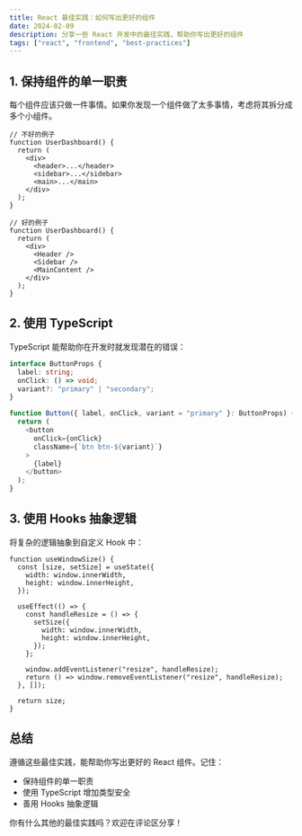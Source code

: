 ```yaml
---
title: React 最佳实践：如何写出更好的组件
date: 2024-02-09
description: 分享一些 React 开发中的最佳实践，帮助你写出更好的组件
tags: ["react", "frontend", "best-practices"]
---
```


## 1. 保持组件的单一职责

每个组件应该只做一件事情。如果你发现一个组件做了太多事情，考虑将其拆分成多个小组件。

```tsx
// 不好的例子
function UserDashboard() {
  return (
    <div>
      <header>...</header>
      <sidebar>...</sidebar>
      <main>...</main>
    </div>
  );
}

// 好的例子
function UserDashboard() {
  return (
    <div>
      <Header />
      <Sidebar />
      <MainContent />
    </div>
  );
}
```

## 2. 使用 TypeScript

TypeScript 能帮助你在开发时就发现潜在的错误：

```typescript
interface ButtonProps {
  label: string;
  onClick: () => void;
  variant?: "primary" | "secondary";
}

function Button({ label, onClick, variant = "primary" }: ButtonProps) {
  return (
    <button
      onClick={onClick}
      className={`btn btn-${variant}`}
    >
      {label}
    </button>
  );
}
```

## 3. 使用 Hooks 抽象逻辑

将复杂的逻辑抽象到自定义 Hook 中：

```tsx
function useWindowSize() {
  const [size, setSize] = useState({
    width: window.innerWidth,
    height: window.innerHeight,
  });

  useEffect(() => {
    const handleResize = () => {
      setSize({
        width: window.innerWidth,
        height: window.innerHeight,
      });
    };

    window.addEventListener("resize", handleResize);
    return () => window.removeEventListener("resize", handleResize);
  }, []);

  return size;
}
```

## 总结

遵循这些最佳实践，能帮助你写出更好的 React 组件。记住：

- 保持组件的单一职责
- 使用 TypeScript 增加类型安全
- 善用 Hooks 抽象逻辑

你有什么其他的最佳实践吗？欢迎在评论区分享！
